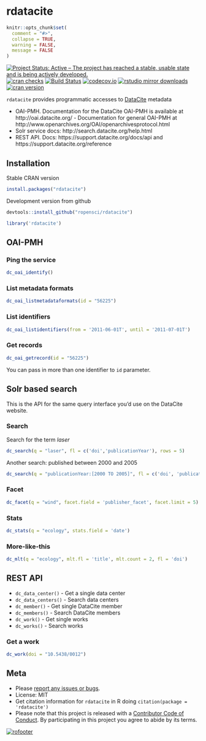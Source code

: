 rdatacite
=========

```r
knitr::opts_chunk$set(
  comment = "#>",
  collapse = TRUE,
  warning = FALSE,
  message = FALSE
)
```

[![Project Status: Active – The project has reached a stable, usable state and is being actively developed.](http://www.repostatus.org/badges/latest/active.svg)](http://www.repostatus.org/#active)
[![cran checks](https://cranchecks.info/badges/worst/rdatacite)](https://cranchecks.info/pkgs/rdatacite)
[![Build Status](https://travis-ci.org/ropensci/rdatacite.svg?branch=master)](https://travis-ci.org/ropensci/rdatacite)
[![codecov.io](https://codecov.io/github/ropensci/rdatacite/coverage.svg?branch=master)](https://codecov.io/github/ropensci/rdatacite?branch=master)
[![rstudio mirror downloads](https://cranlogs.r-pkg.org/badges/rdatacite)](https://github.com/metacran/cranlogs.app)
[![cran version](https://www.r-pkg.org/badges/version/rdatacite)](https://cran.r-project.org/package=rdatacite)

`rdatacite` provides programmatic accesses to [DataCite](https://datacite.org/) metadata

* OAI-PMH. Documentation for the DataCite OAI-PMH is available at http://oai.datacite.org/ - Documentation for general OAI-PMH at http://www.openarchives.org/OAI/openarchivesprotocol.html
* Solr service docs: http://search.datacite.org/help.html
* REST API. Docs: https://support.datacite.org/docs/api and https://support.datacite.org/reference

## Installation

Stable CRAN version

```r
install.packages("rdatacite")
```

Development version from github

```r
devtools::install_github("ropensci/rdatacite")
```

```r
library('rdatacite')
```

## OAI-PMH

### Ping the service

```r
dc_oai_identify()
```

### List metadata formats

```r
dc_oai_listmetadataformats(id = "56225")
```

### List identifiers

```r
dc_oai_listidentifiers(from = '2011-06-01T', until = '2011-07-01T')
```

### Get records

```r
dc_oai_getrecord(id = "56225")
```

You can pass in more than one identifier to `id` parameter.

## Solr based search

This is the API for the same query interface you'd use on the DataCite website.

### Search

Search for the term _laser_

```r
dc_search(q = "laser", fl = c('doi','publicationYear'), rows = 5)
```

Another search: published between 2000 and 2005

```r
dc_search(q = "publicationYear:[2000 TO 2005]", fl = c('doi', 'publicationYear'), rows = 5)
```

### Facet

```r
dc_facet(q = "wind", facet.field = 'publisher_facet', facet.limit = 5)
```

### Stats


```r
dc_stats(q = "ecology", stats.field = 'date')
```

### More-like-this

```r
dc_mlt(q = "ecology", mlt.fl = 'title', mlt.count = 2, fl = 'doi')
```

## REST API

* `dc_data_center()` - Get a single data center
* `dc_data_centers()` - Search data centers
* `dc_member()` - Get single DataCite member
* `dc_members()` - Search DataCite members
* `dc_work()` - Get single works
* `dc_works()` - Search works

### Get a work

```r
dc_work(doi = "10.5438/0012")
```


## Meta

* Please [report any issues or bugs](https://github.com/ropensci/rdatacite/issues).
* License: MIT
* Get citation information for `rdatacite` in R doing `citation(package = 'rdatacite')`
* Please note that this project is released with a [Contributor Code of Conduct](CODE_OF_CONDUCT.md). By participating in this project you agree to abide by its terms.

[![rofooter](https://ropensci.org/public_images/github_footer.png)](https://ropensci.org)
